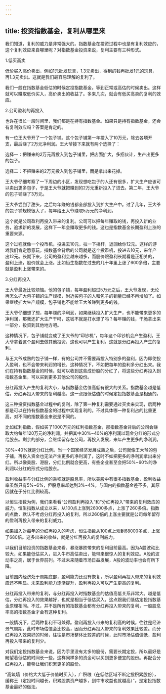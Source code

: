 ```yaml
---
---
---
```

title: 投资指数基金，复利从哪里来
---




我们知道，复利的威力是非常强大的。指数基金在投资过程中也是有复利效应的，这个复利效应来自哪里呢？对指数基金投资来说，复利主要有三种形式。





1.低买高卖


低价买入高价卖出，例如1元批发玩具，1.3元卖出，得到的钱再批发1元的玩具，再1.3元卖出。这就是我们最容易理解的复利了。

我们一般在指数基金低估的时候定投指数基金，等到正常或高估的时候卖出。这样就可以赚取低价买入，高价卖出的收益了。多来几次，就会有低买高卖的复利的效应。





2.公司盈利的再投入


也许在很长一段时间里，我们都是在持有指数基金。如果只是持有指数基金，还会有复利效应吗？答案是肯定的。

有一位王大爷开了一个包子铺。这个包子铺第一年投入了10万元，除去各项开支，最后赚了2万元净利润。王大爷接下来就有两个选择了：

选择一：把赚来的2万元再投入到包子铺里，把店面扩大，多招伙计，生产出更多的包子。

选择二：不把赚来的2万元投入到包子铺里，而是拿出来花掉。

王大爷仔细考察了一下周边的小区，发现想吃包子的人还有很多，扩大生产应该可以卖出更多包子，于是王大爷就把赚到的2万元重新投入了进去。第二年，王大爷的包子铺赚了3万元。

王大爷尝到了甜头，之后每年赚的钱都全部投入到扩大生产中。过了几年，王大爷的包子铺规模很大了，每年给王大爷赚取5万元的净利润。

这个就是公司盈利再投入带来的复利。公司可以把每年赚取的钱，再投入新的业务，追求新的发展，这样下一年会赚取更多的钱。这也是指数基金长期盈利上涨的重要来源。

这个过程就像一个投币机，投进去10元，拉一下摇杆，返回给你12元。这样的游戏我们肯定愿意玩。指数基金背后的公司就是这个投币机，投进去10元，来年产出12元。长期下来，公司的盈利会越来越多，而股价跟盈利长期看是正相关的，盈利上涨，股价就会上涨。比如恒生指数在过去的几十年里上涨了600多倍，主要就是盈利上涨带来的。





3.分红再投入


王大爷最近比较烦恼。他的包子铺，每年盈利超过5万元之后，王大爷发现，无论再怎么扩大包子铺的生产规模，附近买包子的人和包子的销量已经不再增加了。如果继续扩大生产规模，包子铺也不能给王大爷赚到更多的钱。

王大爷仔细想了想，每年赚的净利润，如果继续投入扩大生产，也不能带来更多的净利润，那我还扩大生产干吗，这钱不就是打水漂了吗？每年赚的钱，干脆拿出来一部分，投资到其他地方吧。

这种情况下，包子铺就变成了王大爷的“印钞机”，每年这个印钞机会产生盈利，王大爷拿着这个盈利去做其他投资，这也可以产生复利。这就是分红再投入产生的复利。

与王大爷成熟的包子铺一样，有的公司并不需要再投入特别多的盈利，因为即使投入盈利，也不会带来利润的增长，这种情况下，不如把每年的盈利多分红出来。我们在持有指数基金的时候，就可以收到这些成份股的分红了，将这些分红再投入到指数基金里，可以买到更多其他公司的股份。

分红再投入产生的复利大小，与指数基金估值高低有很大的关系。指数基金越是低估，分红再投入带来的复利越高，这一点跟低估值的时候定投指数基金是相通的。

这三种投资指数基金过程中的复利，除了第一种复利需要通过买卖来实现，后两种都是可以在持有指数基金的过程中实现复利的。不过具体哪一种复利占的比重更高，对不同的指数基金来说是不同的。


比如红利指数，假如买了1000万元的红利指数基金，那指数基金背后的公司会赚取大约每年120万元的净利润，并把其中30%~40%的净利润以现金分红的形式分给股东。剩余的部分，会继续留存在公司，再投入发展，来年产生更多的净利润。




30%~40%就是分红比例。当一个国家经济发展成熟之后，公司就像王大爷的包子铺，再投入资金也无法产生更多的净利润了，这时不如把更多的净利润拿出来分红。所以像美股、港股，分红比例就会更高，有些企业甚至会把50%~60%的净利润以分红的形式分给股东。

盈利收益率与分红比例的乘积就是股息率，所以美股中有很多指数基金，盈利收益率虽然只有5%~6%，但股息率却达到3%~4%，与国内的指数基金差不多，其原因就在于分红比例较高。

以恒生指数为例，我们来看看“公司盈利再投入”和“分红再投入”带来的复利效应的威力。恒生指数从成立以来，从100点上涨到26000多点，上涨了260多倍。指数的点数，默认不考虑分红再投入的复利，所以260倍的上涨主要就是公司每年留存的盈利再投入带来的复利威力。

如果加入对每年的分红再投入的考虑，恒生指数从100点上涨到68000多点，上涨了680倍。这多出来的收益，就是分红再投入的复利威力。

以我们目前投资的指数基金来看，暴涨暴跌带来的复利目前最高。因为A股波动比较大，如果能低估买入，进入牛市高估卖出，能带来很惊人的复利效应。A股的波动率之高，居于世界前列。不过未来随着市场日益发展，A股的波动率也会有所下降。

目前国内经济处于周期底部，盈利能力还没有恢复，所以盈利再投入带来的复利效应还不明显。未来盈利能力逐渐提升，盈利再投入可以产生更高的复利。

分红再投入带来的复利，与分红再投入时指数基金的估值高低关系非常大。越是低估，分红再投入的效果越好，也就是相当于低估买入，这点跟我们低估定投指数基金原理相同。不过，并不是所有的指数基金都有分红再投入带来的复利，一般股息率高的指数基金才会有这种复利。

一般情况下，后两种复利不可兼得。盈利再投入带来的复利高的时候，往往是经济景气周期，此时市场估值会比较高，因而分红再投入带来的复利效果比较差。而分红再投入效果好的时候，往往是市场整体比较差的时候，此时市场估值偏低，盈利再投入带来的复利少。

对我们定投指数基金来说，因为手里没有太多的股份，需要长期定投，所以最好是盼望着低估的时间长一些，这样同样多的资金可以买到更多便宜的股份。再配合分红再投入，能够让我们积累更多的股份。

“高筑墙（价格大大低于价值时买入），广积粮（在低估区域不断定投积累股份），缓称王（定投时间越长，积累股票资产越多，到牛市收益也就越高）”，是定投指数基金最好的做法。